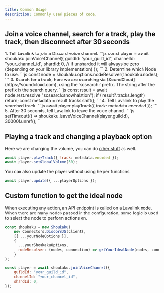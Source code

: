 ```yaml
---
title: Common Usage
description: Commonly used pieces of code.
---
```



## Join a voice channel, search for a track, play the track, then disconnect after 30 seconds

<Steps>
1. Tell Lavalink to join a Discord voice channel.
    ```js
    const player = await shoukaku.joinVoiceChannel({
        guildId: "your_guild_id",
        channelId: "your_channel_id",
        shardId: 0, // if unsharded it will always be zero (depending on your library implementation)
    });
    ```
2. Determine which Node to use.
    ```js
    const node = shoukaku.options.nodeResolver(shoukaku.nodes);
    ```
3. Search for a track, here we are searching via [SoundCloud](https://soundcloud.com), using the `scsearch:` prefix. The string after the prefix is the search query.
    ```js
    const result = await node.rest.resolve("scsearch:snowhalation");
    if (!result?.tracks.length) return;
    const metadata = result.tracks.shift();
    ```
4. Tell Lavalink to play the searched track.
    ```js
    await player.playTrack({ track: metadata.encoded });
    ```
5. After 30 seconds, tell Lavalink to leave the voice channel.
    ```js
    setTimeout(() => shoukaku.leaveVoiceChannel(player.guildId), 30000).unref();
    ```
</Steps>

## Playing a track and changing a playback option
Here we are changing the volume, you can do [other stuff](/api/classes/player#methods) as well.
```js
await player.playTrack({ track: metadata.encoded });
await player.setGlobalVolume(50);
```

You can also update the player without using helper functions
```js
await player.update({ ...playerOptions });
```

## Custom function to get the ideal node
When executing any action, an API endpoint is called on a Lavalink node. When there are many nodes passed in the configuration, some logic is used to select the node to perform actions on.
```js
const shoukaku = new Shoukaku(
    new Connectors.DiscordJS(client),
    [{ ...yourNodeOptions }],
    {
      ...yourShoukakuOptions,
      nodeResolver: (nodes, connection) => getYourIdealNode(nodes, connection),
    }
);

const player = await shoukaku.joinVoiceChannel({
    guildId: "your_guild_id",
    channelId: "your_channel_id",
    shardId: 0,
});
```
